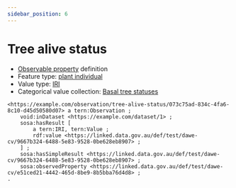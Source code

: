 ```yaml
---
sidebar_position: 6
---
```



# Tree alive status

- [Observable property](/viewers/dawe-vocabs?uri=https://linked.data.gov.au/def/test/dawe-cv/e51ced21-4442-465d-8be9-8b5bba76d4d8) definition
- Feature type: [plant individual](http://linked.data.gov.au/def/tern-cv/60d7edf8-98c6-43e9-841c-e176c334d270)
- Value type: [IRI](https://w3id.org/tern/ontologies/tern/IRI)
- Categorical value collection: [Basal tree statuses](/viewers/dawe-vocabs?uri=https://linked.data.gov.au/def/test/dawe-cv/f06740e7-2857-415a-a6dc-72dbbba7a88c)

```turtle
<https://example.com/observation/tree-alive-status/073c75ad-834c-4fa6-8c10-d45d50580d07> a tern:Observation ;
    void:inDataset <https://example.com/dataset/1> ;
    sosa:hasResult [
        a tern:IRI, tern:Value ;
        rdf:value <https://linked.data.gov.au/def/test/dawe-cv/9667b324-6488-5e83-9528-0be628eb8907> ;
    ] ;
    sosa:hasSimpleResult <https://linked.data.gov.au/def/test/dawe-cv/9667b324-6488-5e83-9528-0be628eb8907> ;
    sosa:observedProperty <https://linked.data.gov.au/def/test/dawe-cv/e51ced21-4442-465d-8be9-8b5bba76d4d8> ;
.
```